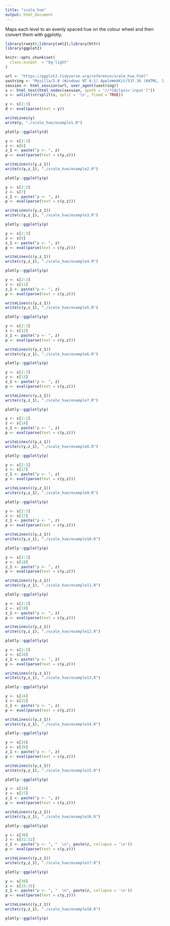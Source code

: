 ```yaml
---
title: "scale_hue"
output: html_document
---
```


Maps each level to an evenly spaced hue on the colour wheel and then convert them with ggplotly.

```r
library(rvest);library(xml2);library(httr)
library(ggplot2)

knitr::opts_chunk$set(
  class.output  = "bg-light"
)
```

```r
url <- "https://ggplot2.tidyverse.org/reference/scale_hue.html"
uastring <- "Mozilla/5.0 (Windows NT 6.1) AppleWebKit/537.36 (KHTML, like Gecko) Chrome/88.0.4324.190 Safari/537.36"
session <- html_session(url, user_agent(uastring))
s <- html_text(html_nodes(session, xpath = "//*[@class='input']"))
s <- unlist(strsplit(s, split = '\n', fixed = TRUE))
```

```r
y <- s[2:3]
d <- eval(parse(text = y))
```

```r
writeLines(y)
write(y, "./scale_hue/example1.R")
```

```r
plotly::ggplotly(d)
```

```r
y <- s[2:3]
z <- s[6]
z_1 <- paste("p <- ", z)
p <- eval(parse(text = c(y,z)))
```

```r
writeLines(c(y,z_1))
write(c(y,z_1), "./scale_hue/example2.R")
```

```r
plotly::ggplotly(p)
```

```r
y <- s[2:3]
z <- s[7]
z_1 <- paste("p <- ", z)
p <- eval(parse(text = c(y,z)))
```

```r
writeLines(c(y,z_1))
write(c(y,z_1), "./scale_hue/example3.R")
```

```r
plotly::ggplotly(p)
```

```r
y <- s[2:3]
z <- s[8]
z_1 <- paste("p <- ", z)
p <- eval(parse(text = c(y,z)))
```

```r
writeLines(c(y,z_1))
write(c(y,z_1), "./scale_hue/example4.R")
```

```r
plotly::ggplotly(p)
```

```r
y <- s[2:3]
z <- s[11]
z_1 <- paste("p <- ", z)
p <- eval(parse(text = c(y,z)))
```

```r
writeLines(c(y,z_1))
write(c(y,z_1), "./scale_hue/example5.R")
```

```r
plotly::ggplotly(p)
```

```r
y <- s[2:3]
z <- s[12]
z_1 <- paste("p <- ", z)
p <- eval(parse(text = c(y,z)))
```

```r
writeLines(c(y,z_1))
write(c(y,z_1), "./scale_hue/example6.R")
```

```r
plotly::ggplotly(p)
```

```r
y <- s[2:3]
z <- s[13]
z_1 <- paste("p <- ", z)
p <- eval(parse(text = c(y,z)))
```

```r
writeLines(c(y,z_1))
write(c(y,z_1), "./scale_hue/example7.R")
```

```r
plotly::ggplotly(p)
```

```r
y <- s[2:3]
z <- s[14]
z_1 <- paste("p <- ", z)
p <- eval(parse(text = c(y,z)))
```

```r
writeLines(c(y,z_1))
write(c(y,z_1), "./scale_hue/example8.R")
```

```r
plotly::ggplotly(p)
```

```r
y <- s[2:3]
z <- s[17]
z_1 <- paste("p <- ", z)
p <- eval(parse(text = c(y,z)))
```

```r
writeLines(c(y,z_1))
write(c(y,z_1), "./scale_hue/example9.R")
```

```r
plotly::ggplotly(p)
```

```r
y <- s[2:3]
z <- s[17]
z_1 <- paste("p <- ", z)
p <- eval(parse(text = c(y,z)))
```

```r
writeLines(c(y,z_1))
write(c(y,z_1), "./scale_hue/example10.R")
```

```r
plotly::ggplotly(p)
```

```r
y <- s[2:3]
z <- s[18]
z_1 <- paste("p <- ", z)
p <- eval(parse(text = c(y,z)))
```

```r
writeLines(c(y,z_1))
write(c(y,z_1), "./scale_hue/example11.R")
```

```r
plotly::ggplotly(p)
```

```r
y <- s[2:3]
z <- s[19]
z_1 <- paste("p <- ", z)
p <- eval(parse(text = c(y,z)))
```

```r
writeLines(c(y,z_1))
write(c(y,z_1), "./scale_hue/example12.R")
```

```r
plotly::ggplotly(p)
```

```r
y <- s[2:3]
z <- s[20]
z_1 <- paste("p <- ", z)
p <- eval(parse(text = c(y,z)))
```

```r
writeLines(c(y,z_1))
write(c(y,z_1), "./scale_hue/example13.R")
```

```r
plotly::ggplotly(p)
```

```r
y <- s[24]
z <- s[25]
z_1 <- paste("p <- ", z)
p <- eval(parse(text = c(y,z)))
```

```r
writeLines(c(y,z_1))
write(c(y,z_1), "./scale_hue/example14.R")
```

```r
plotly::ggplotly(p)
```

```r
y <- s[24]
z <- s[26]
z_1 <- paste("p <- ", z)
p <- eval(parse(text = c(y,z)))
```

```r
writeLines(c(y,z_1))
write(c(y,z_1), "./scale_hue/example15.R")
```

```r
plotly::ggplotly(p)
```

```r
y <- s[24]
z <- s[27]
z_1 <- paste("p <- ", z)
p <- eval(parse(text = c(y,z)))
```

```r
writeLines(c(y,z_1))
write(c(y,z_1), "./scale_hue/example16.R")
```

```r
plotly::ggplotly(p)
```

```r
y <- s[30]
z <- s[31:32]
z_1 <- paste("p <- ", "  \n", paste(z, collapse = '\n'))
p <- eval(parse(text = c(y,z)))
```

```r
writeLines(c(y,z_1))
write(c(y,z_1), "./scale_hue/example17.R")
```

```r
plotly::ggplotly(p)
```

```r
y <- s[30]
z <- s[33:35]
z_1 <- paste("p <- ", "  \n", paste(z, collapse = '\n'))
p <- eval(parse(text = c(y,z)))
```

```r
writeLines(c(y,z_1))
write(c(y,z_1), "./scale_hue/example18.R")
```

```r
plotly::ggplotly(p)
```